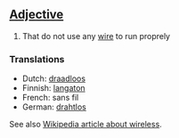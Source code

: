 ==[[Adjective]]==

#That do not use any [[wire]] to run proprely

===Translations===

*Dutch: [[draadloos]]
*Finnish: [[langaton]]
*French: sans fil
*German: [[drahtlos]]

See also [[w:wireless|Wikipedia article about wireless]].